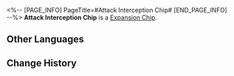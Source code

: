 <%-- [PAGE_INFO]
PageTitle=#Attack Interception Chip#
[END_PAGE_INFO] --%>
{{Item Infobox
|id          = 250219
|image       = Item Attack Interception Chip.png
|type        = Expansion Chip
|invCategory = 
|rarity      = 4
|effect      = 
|description = At the end of the wearer's action, they gain a Barrier that nullifies all DMG received except DoTs.
}}
{{Description|A game item in Aetherium Wars. Aether Spirits will gain a special enhanced ability after equipping it.}}
'''Attack Interception Chip''' is a [[Expansion Chip]].

==Other Languages==
{{Other Languages
|en   = Attack Interception Chip
|zhs  = 攻击拦截芯片
|zht  = 攻擊攔截晶片
|ja   = チップ「インターセプト」
|ko   = 공격 차단 칩
|es   = Chip de interceptación de ataques
|fr   = Puce de blocage d'attaque
|ru   = Чип перехвата атак
|th   = ชิปสกัดการโจมตี
|vi   = Chip Ngăn Chặn Tấn Công
|de   = Chip: Angriffsabwehr
|id   = Attack Interception Chip
|pt   = Chip de Interceptação de Ataque
}}

==Change History==
{{Change History|1.4}}